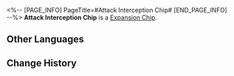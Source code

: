 <%-- [PAGE_INFO]
PageTitle=#Attack Interception Chip#
[END_PAGE_INFO] --%>
{{Item Infobox
|id          = 250219
|image       = Item Attack Interception Chip.png
|type        = Expansion Chip
|invCategory = 
|rarity      = 4
|effect      = 
|description = At the end of the wearer's action, they gain a Barrier that nullifies all DMG received except DoTs.
}}
{{Description|A game item in Aetherium Wars. Aether Spirits will gain a special enhanced ability after equipping it.}}
'''Attack Interception Chip''' is a [[Expansion Chip]].

==Other Languages==
{{Other Languages
|en   = Attack Interception Chip
|zhs  = 攻击拦截芯片
|zht  = 攻擊攔截晶片
|ja   = チップ「インターセプト」
|ko   = 공격 차단 칩
|es   = Chip de interceptación de ataques
|fr   = Puce de blocage d'attaque
|ru   = Чип перехвата атак
|th   = ชิปสกัดการโจมตี
|vi   = Chip Ngăn Chặn Tấn Công
|de   = Chip: Angriffsabwehr
|id   = Attack Interception Chip
|pt   = Chip de Interceptação de Ataque
}}

==Change History==
{{Change History|1.4}}